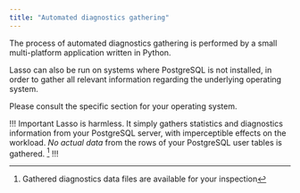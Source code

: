 ```yaml
---
title: "Automated diagnostics gathering"
---
```


The process of automated diagnostics gathering is performed by
a small multi-platform application written in Python.

Lasso can also be run on systems where PostgreSQL is not
installed, in order to gather all relevant information regarding the
underlying operating system.

Please consult the specific section for your operating system.

!!! Important
Lasso is harmless. It simply gathers
statistics and diagnostics information from your PostgreSQL server,
with imperceptible effects on the workload. *No actual data* from
the rows of your PostgreSQL user tables is gathered. [^SOURCE]
!!!

[^SOURCE]: Gathered diagnostics data files are available for your inspection
